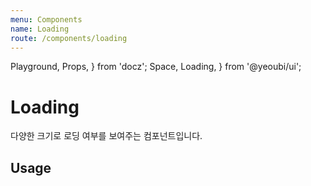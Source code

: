 ```yaml
---
menu: Components
name: Loading
route: /components/loading
---
```


  Playground,
  Props,
} from 'docz';
  Space,
  Loading,
} from '@yeoubi/ui';

# Loading

다양한 크기로 로딩 여부를 보여주는 컴포넌트입니다.

<Props of={Loading} />

## Usage

<Playground>
  <Space mb={32} mh="auto">
    <Loading width={4} size="large" color="#E63323" isLoading />
  </Space>
  <Space mb={32} mh="auto">
    <Loading size="normal" color="#E63323" isLoading />
  </Space>
  <Loading size="small" color="#E63323" isLoading />
</Playground>
